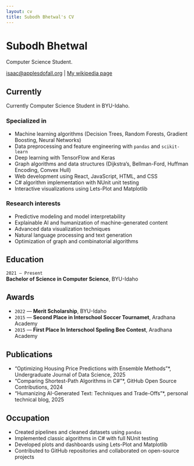 ```yaml
---
layout: cv
title: Subodh Bhetwal's CV
---
```

# Subodh Bhetwal
Computer Science Student.

<div id="webaddress">
<a href="isaac@applesdofall.org">isaac@applesdofall.org</a>
| <a href="http://en.wikipedia.org/wiki/Isaac_Newton">My wikipedia page</a>
</div>


## Currently

Currently Computer Science Student in BYU-Idaho. 

### Specialized in

- Machine learning algorithms (Decision Trees, Random Forests, Gradient Boosting, Neural Networks)
- Data preprocessing and feature engineering with `pandas` and `scikit-learn`
- Deep learning with TensorFlow and Keras
- Graph algorithms and data structures (Dijkstra’s, Bellman-Ford, Huffman Encoding, Convex Hull)
- Web development using React, JavaScript, HTML, and CSS
- C# algorithm implementation with NUnit unit testing
- Interactive visualizations using Lets-Plot and Matplotlib


### Research interests

- Predictive modeling and model interpretability  
- Explainable AI and humanization of machine-generated content  
- Advanced data visualization techniques  
- Natural language processing and text generation  
- Optimization of graph and combinatorial algorithms  


## Education

`2021 – Present`  
**Bachelor of Science in Computer Science**, BYU-Idaho 


## Awards

- `2022` — **Merit Scholarship**, BYU-Idaho 
- `2015` — **Second Place in Interschool Soccer Tournamet**, Aradhana Academy
- `2015` — **First Place In Interschool Speling Bee Contest**, Aradhana Academy



## Publications

- “Optimizing Housing Price Predictions with Ensemble Methods”*, Undergraduate Journal of Data Science, 2025  
- “Comparing Shortest-Path Algorithms in C#”*, GitHub Open Source Contributions, 2024  
- “Humanizing AI-Generated Text: Techniques and Trade-Offs”*, personal technical blog, 2025  


## Occupation
- Created pipelines and cleaned datasets using `pandas`  
- Implemented classic algorithms in C# with full NUnit testing  
- Developed plots and dashboards using Lets-Plot and Matplotlib  
- Contributed to GitHub repositories and collaborated on open-source projects  



<!-- ### Footer

Last updated: May 2013 -->